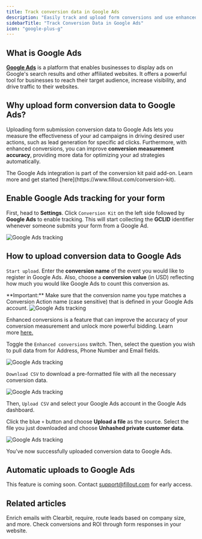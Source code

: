 ```yaml
---
title: Track conversion data in Google Ads
description: "Easily track and upload form conversions and use enhanced conversion in Google Ads with Fillout. Upload address, phone number, GCLID and email to let Google Ads optimize Ad bidding."
sidebarTitle: "Track Conversion Data in Google Ads"
icon: "google-plus-g"
---
```


## What is Google Ads

[**Google Ads**](https://ads.google.com/?ref=filloutforms-helparticle) is a platform that enables businesses to display ads on Google's search results and other affiliated websites. It offers a powerful tool for businesses to reach their target audience, increase visibility, and drive traffic to their websites.

## Why upload form conversion data to Google Ads?

Uploading form submission conversion data to Google Ads lets you measure the effectiveness of your ad campaigns in driving desired user actions, such as lead generation for specific ad clicks. Furthermore, with enhanced conversions, you can improve **conversion measurement accuracy**, providing more data for optimizing your ad strategies automatically.

<Note>
The Google Ads integration is part of the conversion kit paid add-on. Learn more and get started [here](https://www.fillout.com/conversion-kit).
</Note>

## Enable Google Ads tracking for your form

First, head to **Settings**. Click `Conversion Kit` on the left side followed by **Google Ads** to enable tracking. This will start collecting the **GCLID** identifier whenever someone submits your form from a Google Ad.

<Frame>
  <img src="/images/conversion-kit/image-3.png" alt="Google Ads tracking" />
</Frame>

## How to upload conversion data to Google Ads

<Steps>
  <Step title="Choose a conversion name and value">

`Start upload`. Enter the **conversion name** of the event you would like to register in Google Ads. Also, choose a **conversion value** (in USD) reflecting how much you would like Google Ads to count this conversion as.

<Check>
**Important:** Make sure that the conversion name you type matches a Conversion Action name (case sensitive) that is defined in your Google Ads account.
</Check>

<Frame>
  <img src="/images/conversion-kit/image-4.png" alt="Google Ads tracking" />
</Frame>
</Step>

<Step title="(Optional) Add enhanced conversions">

Enhanced conversions is a feature that can improve the accuracy of your conversion measurement and unlock more powerful bidding. Learn more [here.](https://support.google.com/google-ads/answer/9888656?hl=en)

Toggle the `Enhanced conversions` switch. Then, select the question you wish to pull data from for Address, Phone Number and Email fields.

<Frame>
  <img src="/images/conversion-kit/image-5.png" alt="Google Ads tracking" />
</Frame>

</Step>

<Step title="Upload conversion data to Google Ads">

`Download CSV` to download a pre-formatted file with all the necessary conversion data.

<Frame>
  <img src="/images/conversion-kit/image-6.png" alt="Google Ads tracking" />
</Frame>

Then, `Upload CSV` and select your Google Ads account in the Google Ads dashboard.

Click the blue `+` button and choose **Upload a file** as the source. Select the file you just downloaded and choose **Unhashed private customer data**.

<Frame>
  <img src="/images/conversion-kit/image-7.png" alt="Google Ads tracking" />
</Frame>

You’ve now successfully uploaded conversion data to Google Ads.
</Step>

</Steps>

## Automatic uploads to Google Ads

This feature is coming soon. Contact support@fillout.com for early access.

## Related articles

<CardGroup cols={3}>
  <Card title="Conversion Kit" href="/help/conversion-kit-workflows" icon="arrow-trend-up" iconType="regular" color="#FFC738">
    Enrich emails with Clearbit, require, route leads based on company size, and more.
  </Card>
  <Card title="Track data with Google Tag Manager" icon="tags" iconType="regular" color="#FFC738" href="/help/google-tag-manager">
    Check conversions and ROI through form responses in your website.
  </Card>
</CardGroup>
